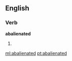==English==

===Verb===
'''abalienated'''

# {{past of|abalienate}}

[[ml:abalienated]]
[[pt:abalienated]]